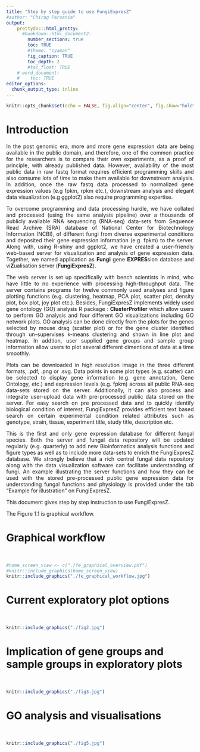 ```yaml
---
title: "Step by step guide to use FungiExpresZ"
#author: "Chirag Parsania"
output:
    prettydoc::html_pretty:
      #bookdown::html_document2:
        number_sections: true
        toc: TRUE
        #theme: "cyaman"
        fig_caption: TRUE
        toc_depth: 2
        #toc_float: TRUE  
    # word_document:
    #    toc: TRUE
editor_options: 
  chunk_output_type: inline
---
```


```r
knitr::opts_chunk$set(echo = FALSE, fig.align="center", fig.show="hold")
```


# Introduction  
<div style="text-align: justify"> In the post genomic era, more and more gene expression data are being available in the public domain, and therefore, one of the common practice for the researchers is to compare their own experiments, as a proof of principle, with already published data. However, availability of the most public data in raw fastq format requires efficient programming skills and also consume lots of time to make them available for downstream analysis. In addition, once the raw fastq data processed to normalized gene expression values (e.g fpkm, rpkm etc.), downstream analysis and elegant data visualization (e.g ggplot2) also require programming expertise.

To overcome programming and data processing hurdle, we have collated and processed (using the same analysis pipeline) over a thousands of publicly available RNA sequencing (RNA-seq) data-sets from Sequence Read Archive (SRA) database of National Center for Biotechnology Information (NCBI), of different fungi from diverse experimental conditions and deposited their gene expression information (e.g. fpkm) to the server. Along with, using R-shiny and ggplot2, we have created a user-friendly web-based server for visualization and analysis of gene expression data. Together, we named application as **Fungi** gene **EXPRES**sion database and vi**Z**ualisation server (**FungiExpresZ**).

The web server is set up specifically with bench scientists in mind, who have little to no experience with processing high-throughput data. The server contains programs for twelve commonly used analyses and figure plotting functions (e.g. clustering, heatmap, PCA plot, scatter plot, density plot, box plot, joy plot  etc.). Besides, FungiExpresZ implements widely used gene ontology (GO) analysis R package : **ClusterProfiler** which allow users to perform GO analysis and four different GO visualizations including GO network plots. GO analysis can be done directly from the plots for the genes selected by mouse drag  (scatter plot) or for the gene cluster identified through un-supervises k-means clustering and shown in line plot and heatmap. In addtion, user supplied gene groups and sample group information allow users to plot several different dimentions of data at a time smoothly.  

Plots can be downloaded in high resolution image in the three different formats, .pdf, .png or .svg. Data points in some plot types (e.g. scatter) can be selected to display gene information (e.g. gene annotation, Gene Ontology, etc.) and expression levels (e.g. fpkm) across all public RNA-seq data-sets stored on the server. Additionally, it can also process and integrate user-upload data with pre-processed public data stored on the server. For easy search on pre processed data and to quickly identify biological condition of interest, FungiExpresZ provides efficient text based search on certain experimental condition  related attributes such as genotype, strain, tissue, experiment title, study title, description etc.

This is the first and only gene expression database for different fungal species. Both the server and fungal data repository will be updated regularly (e.g. quarterly) to add new Bioinformatics analysis functions and figure types as well as to include more data-sets to enrich the FungiExpresZ database. We strongly believe that a rich central fungal data repository along with the data visualization software can facilitate understanding of fungi. An example illustrating the server functions and how they can be used with the stored pre-processed public gene expression data for understanding fungal functions and physiology is provided under the tab “Example for illustration” on FungiExpresZ.

This document gives step by step instruction to use FungiExpresZ.
  

The Figure 1.1 is graphical workflow. 
</div>

# Graphical workflow

<br>
```r
#home_screen_view <- c("./fe_graphical_overview.pdf")
#knitr::include_graphics(home_screen_view)
knitr::include_graphics("./fe_graphical_workflow.jpg")

```


# Current exploratory plot options 

<br>
```r

knitr::include_graphics("./fig2.jpg")

```

# Implication of gene groups and sample groups in exploratory plots 

<br>
```r

knitr::include_graphics("./fig3.jpg")

```


# GO analysis and visualisations

<br>
```r

knitr::include_graphics("./fig5.jpg")

```



<br><br><br>




